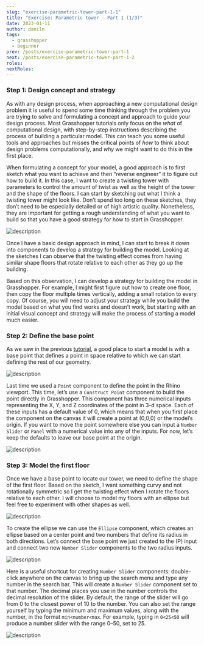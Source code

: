 ```yaml
---
slug: "exercise-parametric-tower-part-1-1"
title: "Exercise: Parametric tower - Part 1 (1/3)"
date: 2023-01-11
author: daniln
tags:
  - grasshopper
  - beginner
prev: /posts/exercise-parametric-tower-part-1
next: /posts/exercise-parametric-tower-part-1-2
roles:
nextRoles:
---
```


### Step 1: Design concept and strategy

As with any design process, when approaching a new computational design problem it is useful to spend some time thinking through the problem you are trying to solve and formulating a concept and approach to guide your design process. Most Grasshopper tutorials only focus on the _what_ of computational design, with step-by-step instructions describing the process of building a particular model. This can teach you some useful tools and approaches but misses the critical points of _how_ to think about design problems computationally, and _why_ we might want to do this in the first place.

When formulating a concept for your model, a good approach is to first sketch what you want to achieve and then “reverse engineer” it to figure out how to build it. In this case, I want to create a twisting tower with parameters to control the amount of twist as well as the height of the tower and the shape of the floors. I can start by sketching out what I think a twisting tower might look like. Don’t spend too long on these sketches, they don’t need to be especially detailed or of high artistic quality. Nonetheless, they are important for getting a rough understanding of what you want to build so that you have a good strategy for how to start in Grasshopper.

![description](/images/4-4-2.png)

Once I have a basic design approach in mind, I can start to break it down into components to develop a strategy for building the model. Looking at the sketches I can observe that the twisting effect comes from having similar shape floors that rotate relative to each other as they go up the building.

Based on this observation, I can develop a strategy for building the model in Grasshopper. For example, I might first figure out how to create one floor, then copy the floor multiple times vertically, adding a small rotation to every copy. Of course, you will need to adjust your strategy while you build the model based on what you find works and doesn’t work, but starting with an initial visual concept and strategy will make the process of starting a model much easier.

### Step 2: Define the base point

As we saw in the previous [tutorial](https://medium.com/intro-to-grasshopper/exercise-hello-grasshopper-c3cd53dd19d5), a good place to start a model is with a base point that defines a point in space relative to which we can start defining the rest of our geometry.

![description](/images/4-4-3.png#img-left)

Last time we used a `Point` component to define the point in the Rhino viewport. This time, let’s use a `Construct Point` component to build the point directly in Grasshopper. This component has three numerical inputs representing the X, Y, and Z coordinates of the point in 3-d space. Each of these inputs has a default value of 0, which means that when you first place the component on the canvas it will create a point at (0,0,0) or the model’s origin. If you want to move the point somewhere else you can input a `Number Slider` or `Panel` with a numerical value into any of the inputs. For now, let’s keep the defaults to leave our base point at the origin.

![description](/images/4-4-4.gif)

### Step 3: Model the first floor

Once we have a base point to locate our tower, we need to define the shape of the first floor. Based on the sketch, I want something curvy and not rotationally symmetric so I get the twisting effect when I rotate the floors relative to each other. I will choose to model my floors with an ellipse but feel free to experiment with other shapes as well.

![description](/images/4-4-5.png#img-left)

To create the ellipse we can use the `Ellipse` component, which creates an ellipse based on a center point and two numbers that define its radius in both directions. Let’s connect the base point we just created to the (P) input and connect two new `Number Slider` components to the two radius inputs.

![description](/images/4-4-6.png)

Here is a useful shortcut for creating `Number Slider` components: double-click anywhere on the canvas to bring up the search menu and type any number in the search bar. This will create a `Number Slider` component set to that number. The decimal places you use in the number controls the decimal resolution of the slider. By default, the range of the slider will go from 0 to the closest power of 10 to the number. You can also set the range yourself by typing the minimum and maximum values, along with the number, in the format `min<number<max`. For example, typing in `0<25<50` will produce a number slider with the range 0–50, set to 25.

![description](/images/4-4-7.gif)